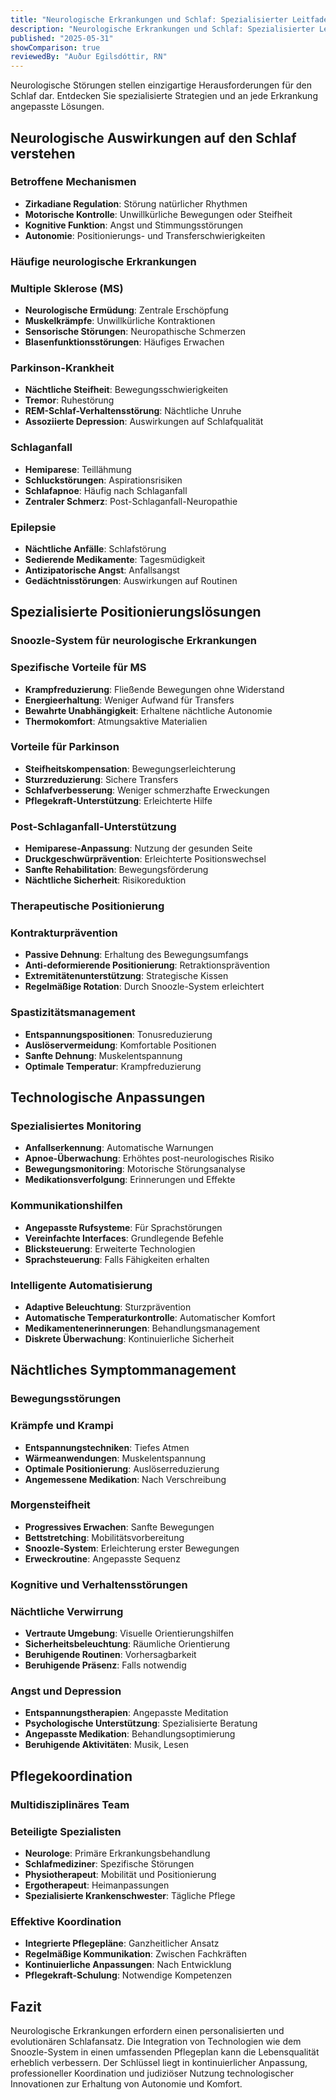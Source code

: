```yaml
---
title: "Neurologische Erkrankungen und Schlaf: Spezialisierter Leitfaden für angepasste Erholung"
description: "Neurologische Erkrankungen und Schlaf: Spezialisierter Leitfaden für angepasste Erholung"
published: "2025-05-31"
showComparison: true
reviewedBy: "Auður Egilsdóttir, RN"
---
```

Neurologische Störungen stellen einzigartige Herausforderungen für den Schlaf dar. Entdecken Sie spezialisierte Strategien und an jede Erkrankung angepasste Lösungen.

<h2>Neurologische Auswirkungen auf den Schlaf verstehen</h2>


<h3>Betroffene Mechanismen</h3>

- <strong>Zirkadiane Regulation</strong>: Störung natürlicher Rhythmen
- <strong>Motorische Kontrolle</strong>: Unwillkürliche Bewegungen oder Steifheit
- <strong>Kognitive Funktion</strong>: Angst und Stimmungsstörungen
- <strong>Autonomie</strong>: Positionierungs- und Transferschwierigkeiten

<h3>Häufige neurologische Erkrankungen</h3>


<h3>Multiple Sklerose (MS)</h3>

- <strong>Neurologische Ermüdung</strong>: Zentrale Erschöpfung
- <strong>Muskelkrämpfe</strong>: Unwillkürliche Kontraktionen
- <strong>Sensorische Störungen</strong>: Neuropathische Schmerzen
- <strong>Blasenfunktionsstörungen</strong>: Häufiges Erwachen

<h3>Parkinson-Krankheit</h3>

- <strong>Nächtliche Steifheit</strong>: Bewegungsschwierigkeiten
- <strong>Tremor</strong>: Ruhestörung
- <strong>REM-Schlaf-Verhaltensstörung</strong>: Nächtliche Unruhe
- <strong>Assoziierte Depression</strong>: Auswirkungen auf Schlafqualität

<h3>Schlaganfall</h3>

- <strong>Hemiparese</strong>: Teillähmung
- <strong>Schluckstörungen</strong>: Aspirationsrisiken
- <strong>Schlafapnoe</strong>: Häufig nach Schlaganfall
- <strong>Zentraler Schmerz</strong>: Post-Schlaganfall-Neuropathie

<h3>Epilepsie</h3>

- <strong>Nächtliche Anfälle</strong>: Schlafstörung
- <strong>Sedierende Medikamente</strong>: Tagesmüdigkeit
- <strong>Antizipatorische Angst</strong>: Anfallsangst
- <strong>Gedächtnisstörungen</strong>: Auswirkungen auf Routinen

<h2>Spezialisierte Positionierungslösungen</h2>


<h3>Snoozle-System für neurologische Erkrankungen</h3>


<h3>Spezifische Vorteile für MS</h3>

- <strong>Krampfreduzierung</strong>: Fließende Bewegungen ohne Widerstand
- <strong>Energieerhaltung</strong>: Weniger Aufwand für Transfers
- <strong>Bewahrte Unabhängigkeit</strong>: Erhaltene nächtliche Autonomie
- <strong>Thermokomfort</strong>: Atmungsaktive Materialien

<h3>Vorteile für Parkinson</h3>

- <strong>Steifheitskompensation</strong>: Bewegungserleichterung
- <strong>Sturzreduzierung</strong>: Sichere Transfers
- <strong>Schlafverbesserung</strong>: Weniger schmerzhafte Erweckungen
- <strong>Pflegekraft-Unterstützung</strong>: Erleichterte Hilfe

<h3>Post-Schlaganfall-Unterstützung</h3>

- <strong>Hemiparese-Anpassung</strong>: Nutzung der gesunden Seite
- <strong>Druckgeschwürprävention</strong>: Erleichterte Positionswechsel
- <strong>Sanfte Rehabilitation</strong>: Bewegungsförderung
- <strong>Nächtliche Sicherheit</strong>: Risikoreduktion

<h3>Therapeutische Positionierung</h3>


<h3>Kontrakturprävention</h3>

- <strong>Passive Dehnung</strong>: Erhaltung des Bewegungsumfangs
- <strong>Anti-deformierende Positionierung</strong>: Retraktionsprävention
- <strong>Extremitätenunterstützung</strong>: Strategische Kissen
- <strong>Regelmäßige Rotation</strong>: Durch Snoozle-System erleichtert

<h3>Spastizitätsmanagement</h3>

- <strong>Entspannungspositionen</strong>: Tonusreduzierung
- <strong>Auslöservermeidung</strong>: Komfortable Positionen
- <strong>Sanfte Dehnung</strong>: Muskelentspannung
- <strong>Optimale Temperatur</strong>: Krampfreduzierung

<h2>Technologische Anpassungen</h2>


<h3>Spezialisiertes Monitoring</h3>

- <strong>Anfallserkennung</strong>: Automatische Warnungen
- <strong>Apnoe-Überwachung</strong>: Erhöhtes post-neurologisches Risiko
- <strong>Bewegungsmonitoring</strong>: Motorische Störungsanalyse
- <strong>Medikationsverfolgung</strong>: Erinnerungen und Effekte

<h3>Kommunikationshilfen</h3>

- <strong>Angepasste Rufsysteme</strong>: Für Sprachstörungen
- <strong>Vereinfachte Interfaces</strong>: Grundlegende Befehle
- <strong>Blicksteuerung</strong>: Erweiterte Technologien
- <strong>Sprachsteuerung</strong>: Falls Fähigkeiten erhalten

<h3>Intelligente Automatisierung</h3>

- <strong>Adaptive Beleuchtung</strong>: Sturzprävention
- <strong>Automatische Temperaturkontrolle</strong>: Automatischer Komfort
- <strong>Medikamentenerinnerungen</strong>: Behandlungsmanagement
- <strong>Diskrete Überwachung</strong>: Kontinuierliche Sicherheit

<h2>Nächtliches Symptommanagement</h2>


<h3>Bewegungsstörungen</h3>


<h3>Krämpfe und Krampi</h3>

- <strong>Entspannungstechniken</strong>: Tiefes Atmen
- <strong>Wärmeanwendungen</strong>: Muskelentspannung
- <strong>Optimale Positionierung</strong>: Auslöserreduzierung
- <strong>Angemessene Medikation</strong>: Nach Verschreibung

<h3>Morgensteifheit</h3>

- <strong>Progressives Erwachen</strong>: Sanfte Bewegungen
- <strong>Bettstretching</strong>: Mobilitätsvorbereitung
- <strong>Snoozle-System</strong>: Erleichterung erster Bewegungen
- <strong>Erweckroutine</strong>: Angepasste Sequenz

<h3>Kognitive und Verhaltensstörungen</h3>


<h3>Nächtliche Verwirrung</h3>

- <strong>Vertraute Umgebung</strong>: Visuelle Orientierungshilfen
- <strong>Sicherheitsbeleuchtung</strong>: Räumliche Orientierung
- <strong>Beruhigende Routinen</strong>: Vorhersagbarkeit
- <strong>Beruhigende Präsenz</strong>: Falls notwendig

<h3>Angst und Depression</h3>

- <strong>Entspannungstherapien</strong>: Angepasste Meditation
- <strong>Psychologische Unterstützung</strong>: Spezialisierte Beratung
- <strong>Angepasste Medikation</strong>: Behandlungsoptimierung
- <strong>Beruhigende Aktivitäten</strong>: Musik, Lesen

<h2>Pflegekoordination</h2>


<h3>Multidisziplinäres Team</h3>


<h3>Beteiligte Spezialisten</h3>

- <strong>Neurologe</strong>: Primäre Erkrankungsbehandlung
- <strong>Schlafmediziner</strong>: Spezifische Störungen
- <strong>Physiotherapeut</strong>: Mobilität und Positionierung
- <strong>Ergotherapeut</strong>: Heimanpassungen
- <strong>Spezialisierte Krankenschwester</strong>: Tägliche Pflege

<h3>Effektive Koordination</h3>

- <strong>Integrierte Pflegepläne</strong>: Ganzheitlicher Ansatz
- <strong>Regelmäßige Kommunikation</strong>: Zwischen Fachkräften
- <strong>Kontinuierliche Anpassungen</strong>: Nach Entwicklung
- <strong>Pflegekraft-Schulung</strong>: Notwendige Kompetenzen

<h2>Fazit</h2><p>Neurologische Erkrankungen erfordern einen personalisierten und evolutionären Schlafansatz. Die Integration von Technologien wie dem Snoozle-System in einen umfassenden Pflegeplan kann die Lebensqualität erheblich verbessern. Der Schlüssel liegt in kontinuierlicher Anpassung, professioneller Koordination und judiziöser Nutzung technologischer Innovationen zur Erhaltung von Autonomie und Komfort.</p>
